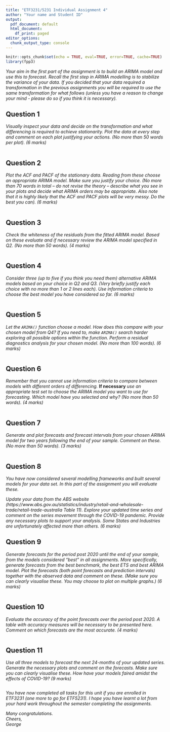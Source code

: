 ```yaml
---
title: "ETF3231/5231 Individual Assignment 4"
author: "Your name and Student ID"
output:
  pdf_document: default
  html_document:
    df_print: paged
editor_options: 
  chunk_output_type: console
---
```


```r
knitr::opts_chunk$set(echo = TRUE, eval=TRUE, error=TRUE, cache=TRUE)
library(fpp3)

```

*Your aim in the first part of the assignment is to build an ARIMA model and use this to forecast. Recall the first step in ARIMA modelling is to stabilize the variance of your data. If you decided that your data required a transformation in the previous assignments you will be required to use the same transformation for what follows (unless you have a reason to change your mind - please do so if you think it is necessary).*

## Question 1

*Visually inspect your data and decide on the transformation and what differencing is required to achieve stationarity. Plot the data at every step and comment on each plot justifying your actions. (No more than 50 words per plot). (6 marks)*

```r

```

\newpage
## Question 2

*Plot the ACF and PACF of the stationary data. Reading from these choose an appropriate ARIMA model. Make sure you justify your choice. (No more than 70 words in total – do not revise the theory – describe what you see in your plots and decide what ARIMA orders may be appropriate. Also note that it is highly likely that the ACF and PACF plots will be very messy. Do the best you can). (6 marks)*

```r

```

\newpage
## Question 3

*Check the whiteness of the residuals from the fitted ARIMA model. Based on these evaluate and if necessary review the ARIMA model specified in Q2. (No more than 50 words). (4 marks)*

```r

```

\newpage
## Question 4

*Consider three (up to five if you think you need them) alternative ARIMA models based on your choice in Q2 and Q3. (Very briefly justify each choice with no more than 1 or 2 lines each). Use information criteria to choose the best model you have considered so far. (6 marks)*

```r

```

\newpage
## Question 5

*Let the `ARIMA()` function choose a model. How does this compare with your chosen model from Q4? If you need to, make `ARIMA()` search harder exploring all possible options within the function. Perform a residual diagnostics analysis for your chosen model. (No more than 100 words). (6 marks)*

```r

```

\newpage
## Question 6

*Remember that you cannot use information criteria to compare between models with different orders of differencing.* **If necessary** *use an appropriate test set to choose the ARIMA model you want to use for forecasting. Which model have you selected and why? (No more than 50 words). (4 marks)*

```r

```

\newpage
## Question 7

*Generate and plot forecasts and forecast intervals from your chosen ARIMA model for two years following the end of your sample. Comment on these. (No more than 50 words). (3 marks)*

```r

```

\newpage
## Question 8

*You have now considered several modelling frameworks and built several models for your data set. In this part of the assignment you will evaluate these.*

*Update your data from the ABS website (https://www.abs.gov.au/statistics/industry/retail-and-wholesale-trade/retail-trade-australia Table 11). Explore your updated time series and comment on the series movement through the COVID-19 pandemic. Provide any necessary plots to support your analysis. Some States and Industries are unfortunately affected more than others. (6 marks)*

\newpage
## Question 9

*Generate forecasts for the period post 2020 until the end of your sample, from the models considered "best" in all assignments. More specifically, generate forecasts from the best benchmark, the best ETS and best ARIMA model. Plot the forecasts (both point forecasts and prediction intervals) together with the observed data and comment on these. (Make sure you can clearly visualise these. You may choose to plot on multiple graphs.) (6 marks)* 

```r

```

\newpage
## Question 10

*Evaluate the accuracy of the point forecasts over the period post 2020. A table with accuracy measures will be necessary to be presented here. Comment on which forecasts are the most accurate. (4 marks)*
```r

```


\newpage
## Question 11

*Use all three models to forecast the next 24-months of your updated series. Generate the necessary plots and comment on the forecasts. Make sure you can clearly visualise these. How have your models faired amidst the effects of COVID-19? (9 marks)*

```r

```


*You have now completed all tasks for this unit if you are enrolled in ETF3231 (one more to go for ETF5231). I hope you have learnt a lot from your hard work throughout the semester completing the assignments.*

*Many congratulations.*\
*Cheers,*\
*George*

